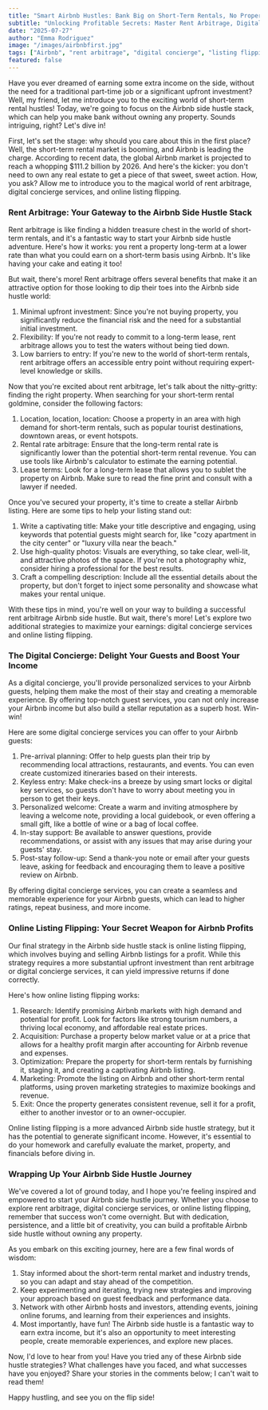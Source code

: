 ```yaml
---
title: "Smart Airbnb Hustles: Bank Big on Short-Term Rentals, No Property Ownership Needed"
subtitle: "Unlocking Profitable Secrets: Master Rent Arbitrage, Digital Concierge & Listing Flips"
date: "2025-07-27"
author: "Emma Rodriguez"
image: "/images/airbnbfirst.jpg"
tags: ["Airbnb", "rent arbitrage", "digital concierge", "listing flipping"]
featured: false
---
```


Have you ever dreamed of earning some extra income on the side, without the need for a traditional part-time job or a significant upfront investment? Well, my friend, let me introduce you to the exciting world of short-term rental hustles! Today, we're going to focus on the Airbnb side hustle stack, which can help you make bank without owning any property. Sounds intriguing, right? Let's dive in!

First, let's set the stage: why should you care about this in the first place? Well, the short-term rental market is booming, and Airbnb is leading the charge. According to recent data, the global Airbnb market is projected to reach a whopping $111.2 billion by 2026. And here's the kicker: you don't need to own any real estate to get a piece of that sweet, sweet action. How, you ask? Allow me to introduce you to the magical world of rent arbitrage, digital concierge services, and online listing flipping.

### Rent Arbitrage: Your Gateway to the Airbnb Side Hustle Stack

Rent arbitrage is like finding a hidden treasure chest in the world of short-term rentals, and it's a fantastic way to start your Airbnb side hustle adventure. Here's how it works: you rent a property long-term at a lower rate than what you could earn on a short-term basis using Airbnb. It's like having your cake and eating it too!

But wait, there's more! Rent arbitrage offers several benefits that make it an attractive option for those looking to dip their toes into the Airbnb side hustle world:

1. Minimal upfront investment: Since you're not buying property, you significantly reduce the financial risk and the need for a substantial initial investment.
2. Flexibility: If you're not ready to commit to a long-term lease, rent arbitrage allows you to test the waters without being tied down.
3. Low barriers to entry: If you're new to the world of short-term rentals, rent arbitrage offers an accessible entry point without requiring expert-level knowledge or skills.

Now that you're excited about rent arbitrage, let's talk about the nitty-gritty: finding the right property. When searching for your short-term rental goldmine, consider the following factors:

1. Location, location, location: Choose a property in an area with high demand for short-term rentals, such as popular tourist destinations, downtown areas, or event hotspots.
2. Rental rate arbitrage: Ensure that the long-term rental rate is significantly lower than the potential short-term rental revenue. You can use tools like Airbnb's calculator to estimate the earning potential.
3. Lease terms: Look for a long-term lease that allows you to sublet the property on Airbnb. Make sure to read the fine print and consult with a lawyer if needed.

Once you've secured your property, it's time to create a stellar Airbnb listing. Here are some tips to help your listing stand out:

1. Write a captivating title: Make your title descriptive and engaging, using keywords that potential guests might search for, like "cozy apartment in the city center" or "luxury villa near the beach."
2. Use high-quality photos: Visuals are everything, so take clear, well-lit, and attractive photos of the space. If you're not a photography whiz, consider hiring a professional for the best results.
3. Craft a compelling description: Include all the essential details about the property, but don't forget to inject some personality and showcase what makes your rental unique.

With these tips in mind, you're well on your way to building a successful rent arbitrage Airbnb side hustle. But wait, there's more! Let's explore two additional strategies to maximize your earnings: digital concierge services and online listing flipping.

### The Digital Concierge: Delight Your Guests and Boost Your Income

As a digital concierge, you'll provide personalized services to your Airbnb guests, helping them make the most of their stay and creating a memorable experience. By offering top-notch guest services, you can not only increase your Airbnb income but also build a stellar reputation as a superb host. Win-win!

Here are some digital concierge services you can offer to your Airbnb guests:

1. Pre-arrival planning: Offer to help guests plan their trip by recommending local attractions, restaurants, and events. You can even create customized itineraries based on their interests.
2. Keyless entry: Make check-ins a breeze by using smart locks or digital key services, so guests don't have to worry about meeting you in person to get their keys.
3. Personalized welcome: Create a warm and inviting atmosphere by leaving a welcome note, providing a local guidebook, or even offering a small gift, like a bottle of wine or a bag of local coffee.
4. In-stay support: Be available to answer questions, provide recommendations, or assist with any issues that may arise during your guests' stay.
5. Post-stay follow-up: Send a thank-you note or email after your guests leave, asking for feedback and encouraging them to leave a positive review on Airbnb.

By offering digital concierge services, you can create a seamless and memorable experience for your Airbnb guests, which can lead to higher ratings, repeat business, and more income.

### Online Listing Flipping: Your Secret Weapon for Airbnb Profits

Our final strategy in the Airbnb side hustle stack is online listing flipping, which involves buying and selling Airbnb listings for a profit. While this strategy requires a more substantial upfront investment than rent arbitrage or digital concierge services, it can yield impressive returns if done correctly.

Here's how online listing flipping works:

1. Research: Identify promising Airbnb markets with high demand and potential for profit. Look for factors like strong tourism numbers, a thriving local economy, and affordable real estate prices.
2. Acquisition: Purchase a property below market value or at a price that allows for a healthy profit margin after accounting for Airbnb revenue and expenses.
3. Optimization: Prepare the property for short-term rentals by furnishing it, staging it, and creating a captivating Airbnb listing.
4. Marketing: Promote the listing on Airbnb and other short-term rental platforms, using proven marketing strategies to maximize bookings and revenue.
5. Exit: Once the property generates consistent revenue, sell it for a profit, either to another investor or to an owner-occupier.

Online listing flipping is a more advanced Airbnb side hustle strategy, but it has the potential to generate significant income. However, it's essential to do your homework and carefully evaluate the market, property, and financials before diving in.

### Wrapping Up Your Airbnb Side Hustle Journey

We've covered a lot of ground today, and I hope you're feeling inspired and empowered to start your Airbnb side hustle journey. Whether you choose to explore rent arbitrage, digital concierge services, or online listing flipping, remember that success won't come overnight. But with dedication, persistence, and a little bit of creativity, you can build a profitable Airbnb side hustle without owning any property.

As you embark on this exciting journey, here are a few final words of wisdom:

1. Stay informed about the short-term rental market and industry trends, so you can adapt and stay ahead of the competition.
2. Keep experimenting and iterating, trying new strategies and improving your approach based on guest feedback and performance data.
3. Network with other Airbnb hosts and investors, attending events, joining online forums, and learning from their experiences and insights.
4. Most importantly, have fun! The Airbnb side hustle is a fantastic way to earn extra income, but it's also an opportunity to meet interesting people, create memorable experiences, and explore new places.

Now, I'd love to hear from you! Have you tried any of these Airbnb side hustle strategies? What challenges have you faced, and what successes have you enjoyed? Share your stories in the comments below; I can't wait to read them!

Happy hustling, and see you on the flip side!